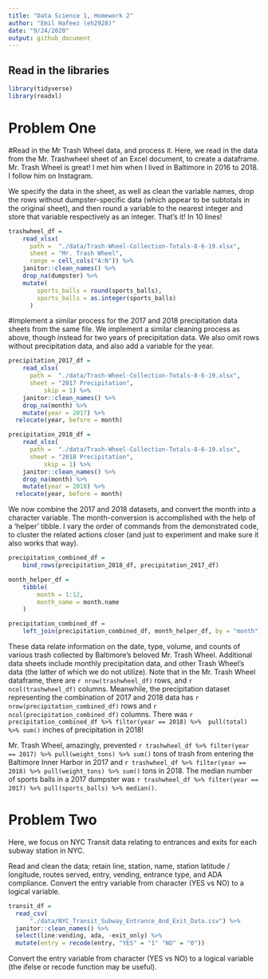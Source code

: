 ```yaml
---
title: "Data Science 1, Homework 2"
author: "Emil Hafeez (eh2928)"
date: "9/24/2020"
output: github_document
---
```

## Read in the libraries
```r
library(tidyverse)
library(readxl)
```

# Problem One

#Read in the Mr Trash Wheel data, and process it.
Here, we read in the data from the Mr. Trashwheel sheet of an Excel document, to create a dataframe. Mr. Trash Wheel is great! I met him when I lived in Baltimore in 2016 to 2018. I follow him on Instagram. 

We specify the data in the sheet, as well as clean the variable names, drop the rows without dumpster-specific data (which appear to be subtotals in the original sheet), and then round a variable to the nearest integer and store that variable respectively as an integer. That's it! In 10 lines! 
```r
trashwheel_df = 
    read_xlsx(
      path =  "./data/Trash-Wheel-Collection-Totals-8-6-19.xlsx",
      sheet = "Mr. Trash Wheel",
      range = cell_cols("A:N")) %>% 
    janitor::clean_names() %>% 
    drop_na(dumpster) %>% 
	mutate(
		sports_balls = round(sports_balls),
		sports_balls = as.integer(sports_balls)
      )
```
#Implement a similar process for the 2017 and 2018 precipitation data sheets from the same file. 
We implement a similar cleaning process as above, though instead for two years of precipitation data. We also omit rows without precipitation data, and also add a variable for the year.
```r
precipitation_2017_df = 
    read_xlsx(
      path =  "./data/Trash-Wheel-Collection-Totals-8-6-19.xlsx",
      sheet = "2017 Precipitation", 
		  skip = 1) %>% 
    janitor::clean_names() %>% 
    drop_na(month) %>% 
	mutate(year = 2017) %>% 
  relocate(year, before = month)
```

```r
precipitation_2018_df = 
    read_xlsx(
      path =  "./data/Trash-Wheel-Collection-Totals-8-6-19.xlsx",
      sheet = "2018 Precipitation", 
		  skip = 1) %>% 
    janitor::clean_names() %>% 
    drop_na(month) %>% 
	mutate(year = 2018) %>% 
  relocate(year, before = month)
```
We now combine the 2017 and 2018 datasets, and convert the month into a character variable.
The month-conversion is accomplished with the help of a 'helper' tibble. I vary the order of commands from the demonstrated code, to cluster the related actions closer (and just to experiment and make sure it also works that way).

```r
precipitation_combined_df = 
	bind_rows(precipitation_2018_df, precipitation_2017_df)

month_helper_df = 
	tibble(
		month = 1:12,
		month_name = month.name
	)

precipitation_combined_df =
	left_join(precipitation_combined_df, month_helper_df, by = "month")
```
These data relate information on the date, type, volume, and counts of various trash collected by Baltimore's beloved Mr. Trash Wheel. Additional data sheets include monthly precipitation data, and other Trash Wheel's data (the latter of which  we do not utilize). Note that in the Mr. Trash Wheel dataframe, there are `r nrow(trashwheel_df)` rows, and `r ncol(trashwheel_df)` columns. Meanwhile,  the precipitation dataset representing the combination of 2017 and 2018 data has `r nrow(precipitation_combined_df)` rows and `r ncol(precipitation_combined_df)` columns. There was `r precipitation_combined_df %>% filter(year == 2018) %>%  pull(total) %>% sum()` inches of precipitation in 2018! 


Mr. Trash Wheel, amazingly, prevented `r trashwheel_df %>% filter(year == 2017) %>% pull(weight_tons) %>% sum()` tons of trash from entering the Baltimore Inner Harbor in 2017 and `r trashwheel_df %>% filter(year == 2018) %>% pull(weight_tons) %>% sum()` tons in 2018. The median number of sports balls in a 2017 dumpster was `r trashwheel_df %>% filter(year == 2017) %>% pull(sports_balls) %>% median()`.

# Problem Two
Here, we focus on NYC Transit data relating to entrances and exits for each subway station in NYC. 

Read and clean the data; retain line, station, name, station latitude / longitude, routes served, entry, vending, entrance type, and ADA compliance. Convert the entry variable from character (YES vs NO) to a logical variable.
```r
transit_df =
  read_csv(
      "./data/NYC_Transit_Subway_Entrance_And_Exit_Data.csv") %>% 
  janitor::clean_names() %>% 
  select(line:vending, ada, -exit_only) %>% 
  mutate(entry = recode(entry, "YES" = "1" "NO" = "0"))

```


Convert the entry variable from character (YES vs NO) to a logical variable (the ifelse or recode function may be useful).


